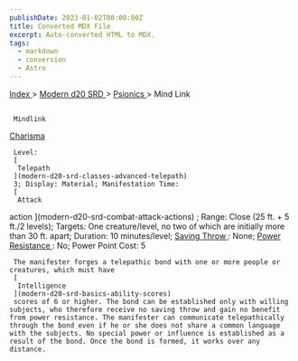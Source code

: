 ```yaml
---
publishDate: 2023-01-02T00:00:00Z
title: Converted MDX File
excerpt: Auto-converted HTML to MDX.
tags:
  - markdown
  - conversion
  - Astro
---
```







[
      Index
     ](-index)
     >
     [
      Modern d20 SRD
     ](modern-d20-srd-index)
     >
     [
      Psionics
     ](modern-d20-srd-psionics-index)
     > Mind Link
    





## 
     Mindlink
    



[
      Charisma
     ](modern-d20-srd-basics-ability-scores)




     Level:
     [
      Telepath
     ](modern-d20-srd-classes-advanced-telepath)
     3; Display: Material; Manifestation Time:
     [
      Attack
action
     ](modern-d20-srd-combat-attack-actions)
     ; Range: Close (25 ft. + 5 ft./2 levels); Targets: One creature/level, no two of which are initially more than 30 ft. apart; Duration: 10 minutes/level;
     [
      Saving
Throw
     ](modern-d20-srd-basics-saving-throws)
     : None;
     [
      Power
Resistance
     ](modern-d20-srd-special-abilities-power-resistance)
     : No; Power Point Cost: 5
    



     The manifester forges a telepathic bond with one or more people or creatures, which must have
     [
      Intelligence
     ](modern-d20-srd-basics-ability-scores)
     scores of 6 or higher. The bond can be established only with willing subjects, who therefore receive no saving throw and gain no benefit from power resistance. The manifester can communicate telepathically through the bond even if he or she does not share a common language with the subjects. No special power or influence is established as a result of the bond. Once the bond is formed, it works over any distance.
    




